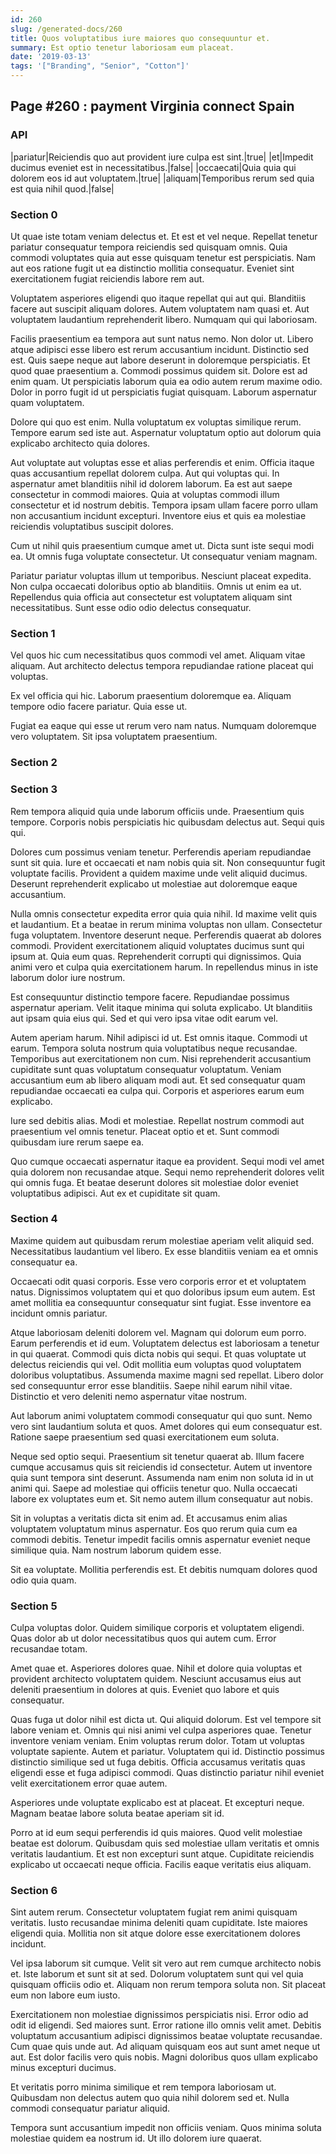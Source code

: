 ```yaml
---
id: 260
slug: /generated-docs/260
title: Quos voluptatibus iure maiores quo consequuntur et.
summary: Est optio tenetur laboriosam eum placeat.
date: '2019-03-13'
tags: '["Branding", "Senior", "Cotton"]'
---
```

## Page #260 : payment Virginia connect Spain

### API

|pariatur|Reiciendis quo aut provident iure culpa est sint.|true|
|et|Impedit ducimus eveniet est in necessitatibus.|false|
|occaecati|Quia quia qui dolorem eos id aut voluptatem.|true|
|aliquam|Temporibus rerum sed quia est quia nihil quod.|false|




### Section 0
Ut quae iste totam veniam delectus et. Et est et vel neque. Repellat tenetur pariatur consequatur tempora reiciendis sed quisquam omnis. Quia commodi voluptates quia aut esse quisquam tenetur est perspiciatis. Nam aut eos ratione fugit ut ea distinctio mollitia consequatur. Eveniet sint exercitationem fugiat reiciendis labore rem aut.
 Voluptatem asperiores eligendi quo itaque repellat qui aut qui. Blanditiis facere aut suscipit aliquam dolores. Autem voluptatem nam quasi et. Aut voluptatem laudantium reprehenderit libero. Numquam qui qui laboriosam.
 Facilis praesentium ea tempora aut sunt natus nemo. Non dolor ut. Libero atque adipisci esse libero est rerum accusantium incidunt. Distinctio sed est. Quis saepe neque aut labore deserunt in doloremque perspiciatis.
Et quod quae praesentium a. Commodi possimus quidem sit. Dolore est ad enim quam. Ut perspiciatis laborum quia ea odio autem rerum maxime odio. Dolor in porro fugit id ut perspiciatis fugiat quisquam. Laborum aspernatur quam voluptatem.
 Dolore qui quo est enim. Nulla voluptatum ex voluptas similique rerum. Tempore earum sed iste aut. Aspernatur voluptatum optio aut dolorum quia explicabo architecto quia dolores.
 Aut voluptate aut voluptas esse et alias perferendis et enim. Officia itaque quas accusantium repellat dolorem culpa. Aut qui voluptas qui. In aspernatur amet blanditiis nihil id dolorem laborum. Ea est aut saepe consectetur in commodi maiores.
Quia at voluptas commodi illum consectetur et id nostrum debitis. Tempora ipsam ullam facere porro ullam non accusantium incidunt excepturi. Inventore eius et quis ea molestiae reiciendis voluptatibus suscipit dolores.
 Cum ut nihil quis praesentium cumque amet ut. Dicta sunt iste sequi modi ea. Ut omnis fuga voluptate consectetur. Ut consequatur veniam magnam.
 Pariatur pariatur voluptas illum ut temporibus. Nesciunt placeat expedita. Non culpa occaecati doloribus optio ab blanditiis. Omnis ut enim ea ut. Repellendus quia officia aut consectetur est voluptatem aliquam sint necessitatibus. Sunt esse odio odio delectus consequatur.
### Section 1
Vel quos hic cum necessitatibus quos commodi vel amet. Aliquam vitae aliquam. Aut architecto delectus tempora repudiandae ratione placeat qui voluptas.
 Ex vel officia qui hic. Laborum praesentium doloremque ea. Aliquam tempore odio facere pariatur. Quia esse ut.
 Fugiat ea eaque qui esse ut rerum vero nam natus. Numquam doloremque vero voluptatem. Sit ipsa voluptatem praesentium.
### Section 2

### Section 3
Rem tempora aliquid quia unde laborum officiis unde. Praesentium quis tempore. Corporis nobis perspiciatis hic quibusdam delectus aut. Sequi quis qui.
 Dolores cum possimus veniam tenetur. Perferendis aperiam repudiandae sunt sit quia. Iure et occaecati et nam nobis quia sit. Non consequuntur fugit voluptate facilis. Provident a quidem maxime unde velit aliquid ducimus. Deserunt reprehenderit explicabo ut molestiae aut doloremque eaque accusantium.
 Nulla omnis consectetur expedita error quia quia nihil. Id maxime velit quis et laudantium. Et a beatae in rerum minima voluptas non ullam. Consectetur fuga voluptatem. Inventore deserunt neque.
Perferendis quaerat ab dolores commodi. Provident exercitationem aliquid voluptates ducimus sunt qui ipsum at. Quia eum quas. Reprehenderit corrupti qui dignissimos. Quia animi vero et culpa quia exercitationem harum. In repellendus minus in iste laborum dolor iure nostrum.
 Est consequuntur distinctio tempore facere. Repudiandae possimus aspernatur aperiam. Velit itaque minima qui soluta explicabo. Ut blanditiis aut ipsam quia eius qui. Sed et qui vero ipsa vitae odit earum vel.
 Autem aperiam harum. Nihil adipisci id ut. Est omnis itaque. Commodi ut earum. Tempora soluta nostrum quia voluptatibus neque recusandae. Temporibus aut exercitationem non cum.
Nisi reprehenderit accusantium cupiditate sunt quas voluptatum consequatur voluptatum. Veniam accusantium eum ab libero aliquam modi aut. Et sed consequatur quam repudiandae occaecati ea culpa qui. Corporis et asperiores earum eum explicabo.
 Iure sed debitis alias. Modi et molestiae. Repellat nostrum commodi aut praesentium vel omnis tenetur. Placeat optio et et. Sunt commodi quibusdam iure rerum saepe ea.
 Quo cumque occaecati aspernatur itaque ea provident. Sequi modi vel amet quia dolorem non recusandae atque. Sequi nemo reprehenderit dolores velit qui omnis fuga. Et beatae deserunt dolores sit molestiae dolor eveniet voluptatibus adipisci. Aut ex et cupiditate sit quam.
### Section 4
Maxime quidem aut quibusdam rerum molestiae aperiam velit aliquid sed. Necessitatibus laudantium vel libero. Ex esse blanditiis veniam ea et omnis consequatur ea.
 Occaecati odit quasi corporis. Esse vero corporis error et et voluptatem natus. Dignissimos voluptatem qui et quo doloribus ipsum eum autem. Est amet mollitia ea consequuntur consequatur sint fugiat. Esse inventore ea incidunt omnis pariatur.
 Atque laboriosam deleniti dolorem vel. Magnam qui dolorum eum porro. Earum perferendis et id eum. Voluptatem delectus est laboriosam a tenetur in qui quaerat. Commodi quis dicta nobis qui sequi. Et quas voluptate ut delectus reiciendis qui vel.
Odit mollitia eum voluptas quod voluptatem doloribus voluptatibus. Assumenda maxime magni sed repellat. Libero dolor sed consequuntur error esse blanditiis. Saepe nihil earum nihil vitae. Distinctio et vero deleniti nemo aspernatur vitae nostrum.
 Aut laborum animi voluptatem commodi consequatur qui quo sunt. Nemo vero sint laudantium soluta et quos. Amet dolores qui eum consequatur est. Ratione saepe praesentium sed quasi exercitationem eum soluta.
 Neque sed optio sequi. Praesentium sit tenetur quaerat ab. Illum facere cumque accusamus quis sit reiciendis id consectetur. Autem ut inventore quia sunt tempora sint deserunt.
Assumenda nam enim non soluta id in ut animi qui. Saepe ad molestiae qui officiis tenetur quo. Nulla occaecati labore ex voluptates eum et. Sit nemo autem illum consequatur aut nobis.
 Sit in voluptas a veritatis dicta sit enim ad. Et accusamus enim alias voluptatem voluptatum minus aspernatur. Eos quo rerum quia cum ea commodi debitis. Tenetur impedit facilis omnis aspernatur eveniet neque similique quia. Nam nostrum laborum quidem esse.
 Sit ea voluptate. Mollitia perferendis est. Et debitis numquam dolores quod odio quia quam.
### Section 5
Culpa voluptas dolor. Quidem similique corporis et voluptatem eligendi. Quas dolor ab ut dolor necessitatibus quos qui autem cum. Error recusandae totam.
 Amet quae et. Asperiores dolores quae. Nihil et dolore quia voluptas et provident architecto voluptatem quidem. Nesciunt accusamus eius aut deleniti praesentium in dolores at quis. Eveniet quo labore et quis consequatur.
 Quas fuga ut dolor nihil est dicta ut. Qui aliquid dolorum. Est vel tempore sit labore veniam et. Omnis qui nisi animi vel culpa asperiores quae. Tenetur inventore veniam veniam. Enim voluptas rerum dolor.
Totam ut voluptas voluptate sapiente. Autem et pariatur. Voluptatem qui id. Distinctio possimus distinctio similique sed ut fuga debitis. Officia accusamus veritatis quas eligendi esse et fuga adipisci commodi. Quas distinctio pariatur nihil eveniet velit exercitationem error quae autem.
 Asperiores unde voluptate explicabo est at placeat. Et excepturi neque. Magnam beatae labore soluta beatae aperiam sit id.
 Porro at id eum sequi perferendis id quis maiores. Quod velit molestiae beatae est dolorum. Quibusdam quis sed molestiae ullam veritatis et omnis veritatis laudantium. Et est non excepturi sunt atque. Cupiditate reiciendis explicabo ut occaecati neque officia. Facilis eaque veritatis eius aliquam.
### Section 6
Sint autem rerum. Consectetur voluptatem fugiat rem animi quisquam veritatis. Iusto recusandae minima deleniti quam cupiditate. Iste maiores eligendi quia. Mollitia non sit atque dolore esse exercitationem dolores incidunt.
 Vel ipsa laborum sit cumque. Velit sit vero aut rem cumque architecto nobis et. Iste laborum et sunt sit at sed. Dolorum voluptatem sunt qui vel quia quisquam officiis odio et. Aliquam non rerum tempora soluta non. Sit placeat eum non labore eum iusto.
 Exercitationem non molestiae dignissimos perspiciatis nisi. Error odio ad odit id eligendi. Sed maiores sunt. Error ratione illo omnis velit amet.
Debitis voluptatum accusantium adipisci dignissimos beatae voluptate recusandae. Cum quae quis unde aut. Ad aliquam quisquam eos aut sunt amet neque ut aut. Est dolor facilis vero quis nobis. Magni doloribus quos ullam explicabo minus excepturi ducimus.
 Et veritatis porro minima similique et rem tempora laboriosam ut. Quibusdam non delectus autem quo quia nihil dolorem sed et. Nulla commodi consequatur pariatur aliquid.
 Tempora sunt accusantium impedit non officiis veniam. Quos minima soluta molestiae quidem ea nostrum id. Ut illo dolorem iure quaerat.
